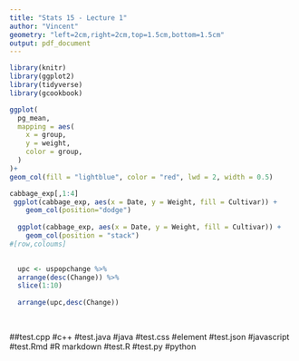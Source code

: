 ```yaml
---
title: "Stats 15 - Lecture 1"
author: "Vincent"
geometry: "left=2cm,right=2cm,top=1.5cm,bottom=1.5cm"
output: pdf_document
---
```

  
```r
library(knitr)
library(ggplot2)
library(tidyverse)
library(gcookbook)
```

```r

ggplot(
  pg_mean,
  mapping = aes(
    x = group,
    y = weight,
    color = group,
  )
)+
geom_col(fill = "lightblue", color = "red", lwd = 2, width = 0.5)

cabbage_exp[,1:4]
 ggplot(cabbage_exp, aes(x = Date, y = Weight, fill = Cultivar)) +
    geom_col(position="dodge")
 
  ggplot(cabbage_exp, aes(x = Date, y = Weight, fill = Cultivar)) +
    geom_col(position = "stack")
#[row,coloums]

  
  upc <- uspopchange %>%
  arrange(desc(Change)) %>%
  slice(1:10)
  
  arrange(upc,desc(Change))
  
  
```

##test.cpp #c++ 
#test.java #java
#test.css #element
#test.json #javascript 
#test.Rmd #R markdown 
#test.R 
#test.py #python
